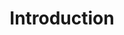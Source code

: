 ---
id: 2
type: Unit
title: "Introduction"
description: "Learn the basics of JavaScript"
lessons: ["js_basic1","js_basic2"]
---